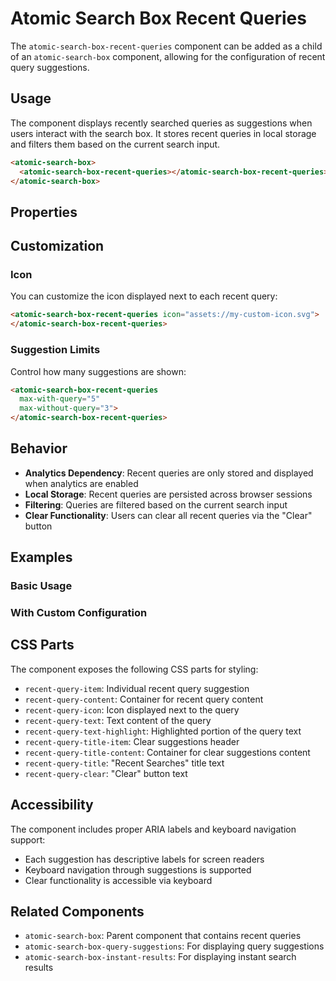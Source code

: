 
<Meta title="Search/SearchBoxRecentQueries/Docs" />

# Atomic Search Box Recent Queries

The `atomic-search-box-recent-queries` component can be added as a child of an `atomic-search-box` component, allowing for the configuration of recent query suggestions.

## Usage

The component displays recently searched queries as suggestions when users interact with the search box. It stores recent queries in local storage and filters them based on the current search input.

```html
<atomic-search-box>
  <atomic-search-box-recent-queries></atomic-search-box-recent-queries>
</atomic-search-box>
```

## Properties

<ArgTypes of="atomic-search-box-recent-queries" />

## Customization

### Icon

You can customize the icon displayed next to each recent query:

```html
<atomic-search-box-recent-queries icon="assets://my-custom-icon.svg">
</atomic-search-box-recent-queries>
```

### Suggestion Limits

Control how many suggestions are shown:

```html
<atomic-search-box-recent-queries 
  max-with-query="5" 
  max-without-query="3">
</atomic-search-box-recent-queries>
```

## Behavior

- **Analytics Dependency**: Recent queries are only stored and displayed when analytics are enabled
- **Local Storage**: Recent queries are persisted across browser sessions
- **Filtering**: Queries are filtered based on the current search input
- **Clear Functionality**: Users can clear all recent queries via the "Clear" button

## Examples

### Basic Usage

<Canvas>
  <atomic-search-interface>
    <atomic-search-box>
      <atomic-search-box-recent-queries></atomic-search-box-recent-queries>
    </atomic-search-box>
  </atomic-search-interface>
</Canvas>

### With Custom Configuration

<Canvas>
  <atomic-search-interface>
    <atomic-search-box>
      <atomic-search-box-recent-queries 
        max-with-query="3" 
        max-without-query="5"
        icon="assets://clock.svg">
      </atomic-search-box-recent-queries>
    </atomic-search-box>
  </atomic-search-interface>
</Canvas>

## CSS Parts

The component exposes the following CSS parts for styling:

- `recent-query-item`: Individual recent query suggestion
- `recent-query-content`: Container for recent query content
- `recent-query-icon`: Icon displayed next to the query
- `recent-query-text`: Text content of the query
- `recent-query-text-highlight`: Highlighted portion of the query text
- `recent-query-title-item`: Clear suggestions header
- `recent-query-title-content`: Container for clear suggestions content
- `recent-query-title`: "Recent Searches" title text
- `recent-query-clear`: "Clear" button text

## Accessibility

The component includes proper ARIA labels and keyboard navigation support:

- Each suggestion has descriptive labels for screen readers
- Keyboard navigation through suggestions is supported
- Clear functionality is accessible via keyboard

## Related Components

- `atomic-search-box`: Parent component that contains recent queries
- `atomic-search-box-query-suggestions`: For displaying query suggestions
- `atomic-search-box-instant-results`: For displaying instant search results